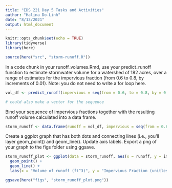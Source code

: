 ```yaml
---
title: "EDS 221 Day 5 Tasks and Activities"
author: "Halina Do-Linh"
date: "8/13/2021"
output: html_document
---
```


```r
knitr::opts_chunk$set(echo = TRUE)
library(tidyverse)
library(here)

source(here("src", "storm-runoff.R"))
```

In a code chunk in your runoff_volumes.Rmd, use your predict_runoff function to estimate stormwater volume for a watershed of 182 acres, over a range of estimates for the impervious fraction (from 0.6 to 0.8, by increments of 0.01). Note: you do not need to write a for loop here.

```r
vol_df <- predict_runoff(impervious = seq(from = 0.6, to = 0.8, by = 0.01), watershed_area = 182)

# could also make a vector for the sequence
```

Bind your sequence of impervious fractions together with the resulting runoff volume calculated into a data frame.

```r
storm_runoff <- data.frame(runoff = vol_df, impervious = seq(from = 0.6, to = 0.8, by = 0.01))

```

Create a ggplot graph that has both dots and connecting lines (i.e., you’ll layer geom_point() and geom_line(). Update axis labels. Export a png of your graph to the figs folder using ggsave.

```r
storm_runoff_plot <- ggplot(data = storm_runoff, aes(x = runoff, y = impervious)) +
  geom_point() +
  geom_line() +
  labs(x = "Volume of runoff (ft^3)", y = "Impervious Fraction (unitless)")

ggsave(here("figs", "storm_runoff_plot.png"))

```

